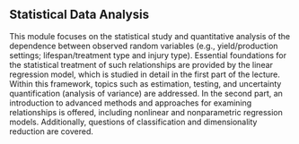 ## Statistical Data Analysis

This module focuses on the statistical study and quantitative analysis of the dependence between observed random variables (e.g., yield/production settings; lifespan/treatment type and injury type).
Essential foundations for the statistical treatment of such relationships are provided by the linear regression model, which is studied in detail in the first part of the lecture.
Within this framework, topics such as estimation, testing, and uncertainty quantification (analysis of variance) are addressed.
In the second part, an introduction to advanced methods and approaches for examining relationships is offered, including nonlinear and nonparametric regression models.
Additionally, questions of classification and dimensionality reduction are covered.
